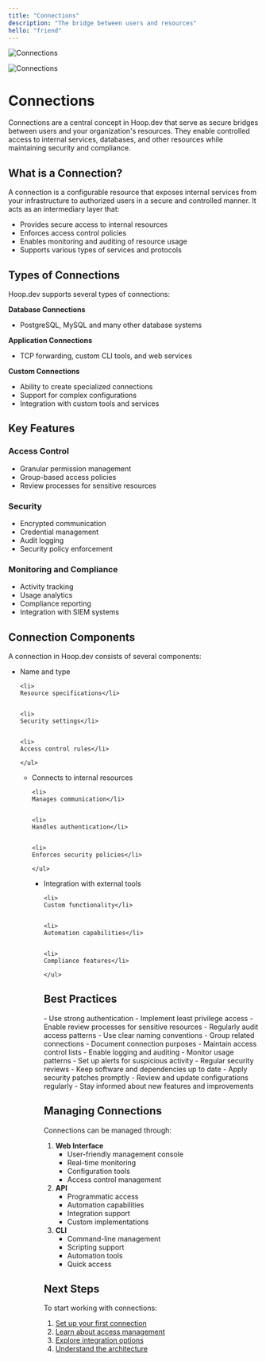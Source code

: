```yaml
---
title: "Connections"
description: "The bridge between users and resources"
hello: "friend"
---
```


<img
  src="/images/concepts/connections-light.png"
  alt="Connections"
  className="block dark:hidden"
/>

<img
  src="/images/concepts/connections-dark.png"
  alt="Connections"
  className="hidden dark:block"
/>

# Connections

Connections are a central concept in Hoop.dev that serve as secure bridges between users and your organization's resources. They enable controlled access to internal services, databases, and other resources while maintaining security and compliance.

## What is a Connection?

A connection is a configurable resource that exposes internal services from your infrastructure to authorized users in a secure and controlled manner. It acts as an intermediary layer that:

- Provides secure access to internal resources
- Enforces access control policies
- Enables monitoring and auditing of resource usage
- Supports various types of services and protocols

## Types of Connections

Hoop.dev supports several types of connections:

**Database Connections**

- PostgreSQL, MySQL and many other database systems

**Application Connections**

- TCP forwarding, custom CLI tools, and web services

**Custom Connections**

- Ability to create specialized connections
- Support for complex configurations
- Integration with custom tools and services

## Key Features

### Access Control

- Granular permission management
- Group-based access policies
- Review processes for sensitive resources

### Security

- Encrypted communication
- Credential management
- Audit logging
- Security policy enforcement

### Monitoring and Compliance

- Activity tracking
- Usage analytics
- Compliance reporting
- Integration with SIEM systems

## Connection Components

A connection in Hoop.dev consists of several components:

<AccordionGroup>
  <Accordion title="Configuration">
    <ul>
    <li>
    Name and type</li>

    
    <li>
    Resource specifications</li>

    
    <li>
    Security settings</li>

    
    <li>
    Access control rules</li>

    </ul>
  </Accordion>
  <Accordion title="Agent Integration">
    <ul>
    <li>
    Connects to internal resources</li>

    
    <li>
    Manages communication</li>

    
    <li>
    Handles authentication</li>

    
    <li>
    Enforces security policies</li>

    </ul>
  </Accordion>
  <Accordion title="Plugins and Extensions">
    <ul>
    <li>
    Integration with external tools</li>

    
    <li>
    Custom functionality</li>

    
    <li>
    Automation capabilities</li>

    
    <li>
    Compliance features</li>

    </ul>
  </Accordion>
</AccordionGroup>

## Best Practices

<CardGroup cols={2}>
  <Card title="Security First" icon="shield">
    - Use strong authentication
    - Implement least privilege access
    - Enable review processes for sensitive resources
    - Regularly audit access patterns
  </Card>
  <Card title="Organization" icon="folder">
    - Use clear naming conventions
    - Group related connections
    - Document connection purposes
    - Maintain access control lists
  </Card>
  <Card title="Monitoring" icon="eye">
    - Enable logging and auditing
    - Monitor usage patterns
    - Set up alerts for suspicious activity
    - Regular security reviews
  </Card>
  <Card title="Regular Updates" icon="arrows-rotate">
    - Keep software and dependencies up to date
    - Apply security patches promptly
    - Review and update configurations regularly
    - Stay informed about new features and improvements
  </Card>
</CardGroup>

## Managing Connections

Connections can be managed through:

1. **Web Interface**
   - User-friendly management console
   - Real-time monitoring
   - Configuration tools
   - Access control management
2. **API**
   - Programmatic access
   - Automation capabilities
   - Integration support
   - Custom implementations
3. **CLI**
   - Command-line management
   - Scripting support
   - Automation tools
   - Quick access

## Next Steps

To start working with connections:

1. [Set up your first connection](/clients/webapp/creating-connections)
2. [Learn about access management](/clients/webapp/managing-access)
3. [Explore integration options](/integrations)
4. [Understand the architecture](/setup/architecture)